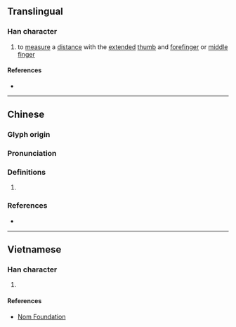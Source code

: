 {{character info/new}}
==Translingual==

===Han character===
{{Han char|rn=64|rad=手|as=09|sn=12|four=54027|canj=QJBJ|ids=⿰扌南}}

# {{lb|zh|Cantonese}} to [[measure]] a [[distance]] with the [[extended]] [[thumb]] and [[forefinger]] or [[middle finger]]

====References====
* {{Han ref|kx=0441.050|dkj=12327|dj=0792.010|hdz=31913.010|uh=63C7|ud=25543|bh=D96B|bd=55659}}

----

==Chinese==
{{zh-forms}}

===Glyph origin===
{{Han etym}}

===Pronunciation===
{{zh-pron
|m=nǎn
|c=naam5
|mc=y
|oc=y
|cat=
}}

===Definitions===
{{zh-hanzi}}

# {{rfdef|zh}}

===References===
* {{R:yue:mfccd}}

----

==Vietnamese==

===Han character===
{{vi-hantu|rs=手09|[[nêm]], [[nắm]], [[nen]], [[nên]]}}

# {{rfdef|vi|sort=手09}}

====References====
* [http://nomfoundation.org/common/nom_details.php?codepoint=63c7 Nom Foundation]